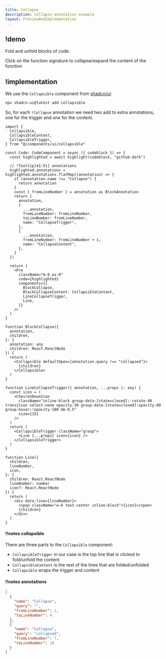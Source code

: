 ```yaml
---
title: Collapse
description: Collapse annotation example
layout: PreviewAndImplementation
---
```


## !demo

Fold and unfold blocks of code.

<Demo name="collapse">
  Click on the function signature to collapse/expand the content of the function
</Demo>

## !implementation

We use the `Collapsible` component from [shadcn/ui](https://ui.shadcn.com/docs/components/collapsible):

```bash
npx shadcn-ui@latest add collapsible
```

So, for each `!Collapse` annotation we need two add to extra annotations, one for the trigger and one for the content.

<CodeWithNotes>

```tsx ! code.tsx
import {
  Collapsible,
  CollapsibleContent,
  CollapsibleTrigger,
} from "@/components/ui/collapsible"

const Code: CodeComponent = async ({ codeblock }) => {
  const highlighted = await highlight(codeblock, "github-dark")

  // !Tooltip[41:51] annotations
  highlighted.annotations = highlighted.annotations.flatMap((annotation) => {
    if (annotation.name !== "Collapse") {
      return annotation
    }
    const { fromLineNumber } = annotation as BlockAnnotation
    return [
      annotation,
      {
        ...annotation,
        fromLineNumber: fromLineNumber,
        toLineNumber: fromLineNumber,
        name: "CollapseTrigger",
      },
      {
        ...annotation,
        fromLineNumber: fromLineNumber + 1,
        name: "CollapseContent",
      },
    ]
  })

  return (
    <Pre
      className="m-0 px-0"
      code={highlighted}
      components={{
        BlockCollapse,
        BlockCollapseContent: CollapsibleContent,
        LineCollapseTrigger,
        Line,
      }}
    />
  )
}

function BlockCollapse({
  annotation,
  children,
}: {
  annotation: any
  children: React.ReactNode
}) {
  return (
    <Collapsible defaultOpen={annotation.query !== "collapsed"}>
      {children}
    </Collapsible>
  )
}

function LineCollapseTrigger({ annotation, ...props }: any) {
  const icon = (
    <ChevronDownIcon
      className="inline-block group-data-[state=closed]:-rotate-90 transition select-none opacity-30 group-data-[state=closed]:opacity-80 group-hover:!opacity-100 mb-0.5"
      size={15}
    />
  )
  return (
    <CollapsibleTrigger className="group">
      <Line {...props} icon={icon} />
    </CollapsibleTrigger>
  )
}

function Line({
  children,
  lineNumber,
  icon,
}: {
  children: React.ReactNode
  lineNumber: number
  icon?: React.ReactNode
}) {
  return (
    <div data-line={lineNumber}>
      <span className="w-6 text-center inline-block">{icon}</span>
      {children}
    </div>
  )
}
```

#### !!notes collapsible

There are three parts to the `Collapsible` component:

- `CollapsibleTrigger` in our case is the top line that is clicked to fold/unfold the content
- `CollapsibleContent` is the rest of the lines that are folded/unfolded
- `Collapsible` wraps the trigger and content

#### !!notes annotations

```json
[
  {
    "name": "Collapse",
    "query": "",
    "fromLineNumber": 1,
    "toLineNumber": 4
  },
  {
    "name": "Collapse",
    "query": "collapsed",
    "fromLineNumber": 7,
    "toLineNumber": 10
  }
]
```

</CodeWithNotes>
